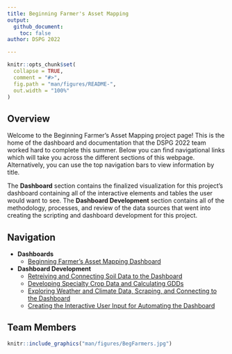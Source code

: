 ```yaml
---
title: Beginning Farmer's Asset Mapping
output: 
  github_document:
    toc: false
author: DSPG 2022

---
```


<!-- README.md is generated from README.Rmd. Please edit that file -->

```r
knitr::opts_chunk$set(
  collapse = TRUE,
  comment = "#>",
  fig.path = "man/figures/README-",
  out.width = "100%"
)
```


## Overview

Welcome to the Beginning Farmer's Asset Mapping project page! This is the home of the dashboard and documentation that the DSPG 2022 team worked hard to complete this summer. Below you can find navigational links which will take you across the different sections of this webpage. Alternatively, you can use the top navigation bars to view information by title.

The __Dashboard__ section contains the finalized visualization for this project's dashboard containing all of the interactive elements and tables the user would want to see. The __Dashboard Development__ section contains all of the methodology, processes, and review of the data sources that went into creating the scripting and dashboard development for this project.


## Navigation

- __Dashboards__
    + [Beginning Farmer's Asset Mapping Dashboard](https://dspg-2022.github.io/Farmer-Asset-Mapping/articles/BeginningFarmerDashboard.html)
- __Dashboard Development__
    + [Retreiving and Connecting Soil Data to the Dashboard](https://dspg-2022.github.io/Farmer-Asset-Mapping/articles/SoilCollectionAndMergeCode.html)
    + [Developing Specialty Crop Data and Calculating GDDs](https://dspg-2022.github.io/Farmer-Asset-Mapping/articles/SpecialtyCropAndGddCode.html)
    + [Exploring Weather and Climate Data, Scraping, and Connecting to the Dashboard](https://dspg-2022.github.io/Farmer-Asset-Mapping/articles/WeatherAndRiskManagementCode.html)
    + [Creating the Interactive User Input for Automating the Dashboard](https://dspg-2022.github.io/Farmer-Asset-Mapping/articles/UserInterfaceCode.html)

## Team Members

```r
knitr::include_graphics("man/figures/BegFarmers.jpg")
```
